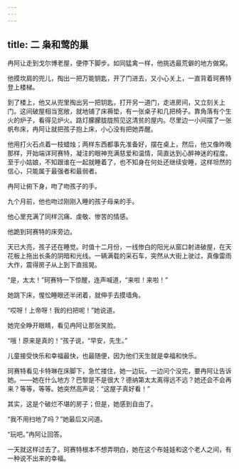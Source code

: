 ```yaml
---
---
---
```

title: 二 枭和莺的巢
---





冉阿让走到戈尔博老屋，便停下脚步。如同猛禽一样，他挑选最荒僻的地方做窝。

他摸坎肩的兜儿，掏出一把万能钥匙，开了门进去，又小心关上，一直背着珂赛特登上楼梯。

到了楼上，他又从兜里掏出另一把钥匙，打开另一道门，走进房间，又立刻关上门。这间破屋相当宽敞，就地铺了床褥垫，有一张桌子和几把椅子。靠角落有个生火的炉子，看得见炉火。路灯朦朦胧胧照见这清贫的屋内。尽里边一小间摆了一张帆布床，冉阿让就把孩子抱上床，小心没有把她弄醒。

他用打火石点着一枝蜡烛；两样东西都事先准备好，摆在桌上，然后，他又像昨晚那样，开始端详珂赛特，凝注的眼神充满慈爱和温情，简直达到心醉神迷的程度。至于小姑娘，不知跟谁在一起就睡着了，也不知身在何处还继续安睡，这样坦然的信心，只能属于最强者和最弱者。

冉阿让俯下身，吻了吻孩子的手。

九个月前，他也吻过刚刚入睡的孩子母亲的手。

他心里充满了同样沉痛、虔敬、惨苦的情感。

他跪到珂赛特的床旁边。

天已大亮，孩子还在睡觉。时值十二月份，一线惨白的阳光从窗口射进破屋，在天花板上拖出长条的阴暗和光线。一辆满载的采石车，突然从大街上驶过，真像雷雨大作，震得房子从上到下直摇晃。

“是，太太！”珂赛特一下惊醒，连声喊道，“来啦！来啦！”

她跳下床，惺忪睡眼还半闭着，就伸手去摸墙角。

“哎呀！上帝呀！我的扫把呢！”她说道。

她完全睁开眼睛，看见冉阿让那张笑脸。

“哦！原来是真的！”孩子说，“早安，先生。”

儿童接受快乐和幸福最快，也最随便，因为他们天生就是幸福和快乐。

珂赛特看见卡特琳在床脚下，急忙搂住，她一边玩，一边问个没完，要冉阿让告诉她。——她在什么地方？巴黎是不是很大？德纳第太太离得远不远？她还会不会再来？等等，等等。她突然高声说：“这屋子真好看！”

其实，这是个破烂不堪的房子；但是，她感到自由了。

“我不用扫地了吗？”她最后又问道。

“玩吧。”冉阿让回答。

一天就这样过去了。珂赛特根本不想弄明白，她在这个布娃娃和这个老人之间，有一种说不出来的幸福。